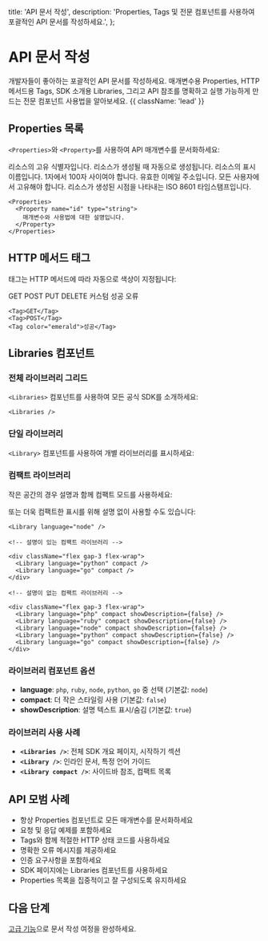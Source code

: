   title: 'API 문서 작성',
  description: 'Properties, Tags 및 전문 컴포넌트를 사용하여 포괄적인 API 문서를 작성하세요.',
};

# API 문서 작성

개발자들이 좋아하는 포괄적인 API 문서를 작성하세요. 매개변수용 Properties, HTTP 메서드용 Tags, SDK 소개용 Libraries, 그리고 API 참조를 명확하고 실행 가능하게 만드는 전문 컴포넌트 사용법을 알아보세요. {{ className: 'lead' }}

## Properties 목록

`<Properties>`와 `<Property>`를 사용하여 API 매개변수를 문서화하세요:

<Properties>
  <Property name="id" type="string">
    리소스의 고유 식별자입니다. 리소스가 생성될 때 자동으로 생성됩니다.
  </Property>

<Property name="name" type="string">
  리소스의 표시 이름입니다. 1자에서 100자 사이여야 합니다.
</Property>

<Property name="email" type="string">
  유효한 이메일 주소입니다. 모든 사용자에서 고유해야 합니다.
</Property>

  <Property name="created_at" type="timestamp">
    리소스가 생성된 시점을 나타내는 ISO 8601 타임스탬프입니다.
  </Property>
</Properties>

```mdx
<Properties>
  <Property name="id" type="string">
    매개변수와 사용법에 대한 설명입니다.
  </Property>
</Properties>
```

## HTTP 메서드 태그

태그는 HTTP 메서드에 따라 자동으로 색상이 지정됩니다:

<div className="flex gap-2 flex-wrap">
  <Tag>GET</Tag>
  <Tag>POST</Tag>
  <Tag>PUT</Tag>
  <Tag>DELETE</Tag>
  <Tag color="zinc">커스텀</Tag>
  <Tag color="emerald">성공</Tag>
  <Tag color="rose">오류</Tag>
</div>

```mdx
<Tag>GET</Tag>
<Tag>POST</Tag>
<Tag color="emerald">성공</Tag>
```

## Libraries 컴포넌트

### 전체 라이브러리 그리드

`<Libraries>` 컴포넌트를 사용하여 모든 공식 SDK를 소개하세요:

<Libraries />

```mdx
<Libraries />
```

### 단일 라이브러리

`<Library>` 컴포넌트를 사용하여 개별 라이브러리를 표시하세요:

<Library language="node" />

### 컴팩트 라이브러리

작은 공간의 경우 설명과 함께 컴팩트 모드를 사용하세요:

<div className="flex gap-3 flex-wrap">
  <Library language="python" compact />
  <Library language="go" compact />
</div>

또는 더욱 컴팩트한 표시를 위해 설명 없이 사용할 수도 있습니다:

<div className="flex gap-3 flex-wrap">
  <Library language="php" compact showDescription={false} />
  <Library language="ruby" compact showDescription={false} />
  <Library language="node" compact showDescription={false} />
  <Library language="python" compact showDescription={false} />
  <Library language="go" compact showDescription={false} />
</div>

```mdx
<Library language="node" />

<!-- 설명이 있는 컴팩트 라이브러리 -->

<div className="flex gap-3 flex-wrap">
  <Library language="python" compact />
  <Library language="go" compact />
</div>

<!-- 설명이 없는 컴팩트 라이브러리 -->

<div className="flex gap-3 flex-wrap">
  <Library language="php" compact showDescription={false} />
  <Library language="ruby" compact showDescription={false} />
  <Library language="node" compact showDescription={false} />
  <Library language="python" compact showDescription={false} />
  <Library language="go" compact showDescription={false} />
</div>
```

### 라이브러리 컴포넌트 옵션

- **language**: `php`, `ruby`, `node`, `python`, `go` 중 선택 (기본값: `node`)
- **compact**: 더 작은 스타일링 사용 (기본값: `false`)
- **showDescription**: 설명 텍스트 표시/숨김 (기본값: `true`)

### 라이브러리 사용 사례

- **`<Libraries />`**: 전체 SDK 개요 페이지, 시작하기 섹션
- **`<Library />`**: 인라인 문서, 특정 언어 가이드
- **`<Library compact />`**: 사이드바 참조, 컴팩트 목록

## API 모범 사례

- 항상 Properties 컴포넌트로 모든 매개변수를 문서화하세요
- 요청 및 응답 예제를 포함하세요
- Tags와 함께 적절한 HTTP 상태 코드를 사용하세요
- 명확한 오류 메시지를 제공하세요
- 인증 요구사항을 포함하세요
- SDK 페이지에는 Libraries 컴포넌트를 사용하세요
- Properties 목록을 집중적이고 잘 구성되도록 유지하세요

## 다음 단계

[고급 기능](/writing-advanced)으로 문서 작성 여정을 완성하세요.
